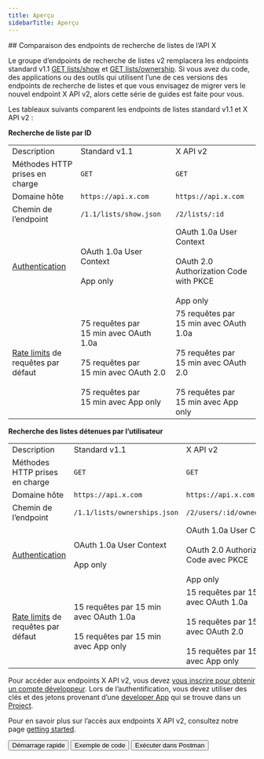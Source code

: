 ```yaml
---
title: Aperçu
sidebarTitle: Aperçu
---
```



<div id="comparing-x-apis-list-lookup-endpoints">
  ## Comparaison des endpoints de recherche de listes de l’API X
</div>

Le groupe d’endpoints de recherche de listes v2 remplacera les endpoints standard v1.1 [GET lists/show](https://developer.x.com/en/docs/twitter-api/v1/accounts-and-users/create-manage-lists/api-reference/get-lists-show) et [GET lists/ownership](https://developer.x.com/en/docs/twitter-api/v1/accounts-and-users/create-manage-lists/api-reference/get-lists-ownerships). Si vous avez du code, des applications ou des outils qui utilisent l’une de ces versions des endpoints de recherche de listes et que vous envisagez de migrer vers le nouvel endpoint X API v2, alors cette série de guides est faite pour vous.

Les tableaux suivants comparent les endpoints de listes standard v1.1 et X API v2 :

**Recherche de liste par ID**

|     |     |     |
| :--- | :--- | :--- |
| Description | Standard v1.1 | X API v2 |
| Méthodes HTTP prises en charge | `GET` | `GET` |
| Domaine hôte | `https://api.x.com` | `https://api.x.com` |
| Chemin de l’endpoint | `/1.1/lists/show.json` | `/2/lists/:id` |
| [Authentication](/fr/resources/fundamentals/authentication) | OAuth 1.0a User Context<br /><br />App only | OAuth 1.0a User Context<br /><br />OAuth 2.0 Authorization Code with PKCE<br /><br />App only |
| [Rate limits](/fr/resources/fundamentals/rate-limits) de requêtes par défaut | 75 requêtes par 15 min avec OAuth 1.0a<br /><br />75 requêtes par 15 min avec OAuth 2.0<br /><br />75 requêtes par 15 min avec App only | 75 requêtes par 15 min avec OAuth 1.0a<br /><br />75 requêtes par 15 min avec OAuth 2.0<br /><br />75 requêtes par 15 min avec App only |

**Recherche des listes détenues par l’utilisateur**

|     |     |     |
| :--- | :--- | :--- |
| Description | Standard v1.1 | X API v2 |
| Méthodes HTTP prises en charge | `GET` | `GET` |
| Domaine hôte | `https://api.x.com` | `https://api.x.com` |
| Chemin de l’endpoint | `/1.1/lists/ownerships.json` | `/2/users/:id/owned_lists` |
| [Authentication](/fr/resources/fundamentals/authentication) | OAuth 1.0a User Context<br /><br />App only | OAuth 1.0a User Context<br /><br />OAuth 2.0 Authorization Code avec PKCE<br /><br />App only |
| [Rate limits](/fr/resources/fundamentals/rate-limits) de requêtes par défaut | 15 requêtes par 15 min avec OAuth 1.0a<br /><br />15 requêtes par 15 min avec App only | 15 requêtes par 15 min avec OAuth 1.0a<br /><br />15 requêtes par 15 min avec OAuth 2.0<br /><br />15 requêtes par 15 min avec App only |

Pour accéder aux endpoints X API v2, vous devez [vous inscrire pour obtenir un compte développeur](https://developer.x.com/en/portal/petition/essential/basic-info). Lors de l’authentification, vous devez utiliser des clés et des jetons provenant d’une [developer App](/fr/resources/fundamentals/developer-apps) qui se trouve dans un [Project](/fr/resources/fundamentals/projects).

Pour en savoir plus sur l’accès aux endpoints X API v2, consultez notre page [getting started](/fr/x-api/getting-started/getting-access).

<div className="flex space-x-2">
  <Button href="/fr/x-api/lists/list-lookup/introduction">
    Démarrage rapide
  </Button>

  <Button href="https://github.com/xdevplatform/Twitter-API-v2-sample-code">
    Exemple de code
  </Button>

  <Button href="https://app.getpostman.com/run-collection/9956214-784efcda-ed4c-4491-a4c0-a26470a67400">
    Exécuter dans Postman
  </Button>
</div>
